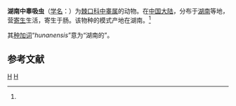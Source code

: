 {{Speciesbox
| genus = Mesorchis
| species = hunanensis
| authority = (Wang et Zhan, 1977)<ref name='id10120'>{{cite web| url =http://www.bioinfo.cn/db05/BjdwSpecies.php?action=view&id=10120| title =湖南中睾吸虫| work =《中国动物物种编目数据库》| publisher =中国科学院微生物研究所| author =中国科学院动物研究所| accessdate =2009-04-16| deadurl =yes| archiveurl =https://web.archive.org/web/20160305035946/http://www.bioinfo.cn/db05/BjdwSpecies.php?action=view&id=10120| archivedate =2016-03-05}}</ref>
}}

'''湖南中睾吸虫'''（[[学名|学名]]：{{lang|la|''Mesorchis hunanensis''}}）为[[棘口科|棘口科]][[中睾属|中睾属]]的动物。在[[中国大陆|中国大陆]]，分布于[[湖南|湖南]]等地，营[[寄生|寄生]]生活，寄生于肠。该物种的模式产地在湖南。<ref name='id10120'/>

其[[种加词|种加词]]“''hunanensis''”意为“湖南的”。

== 参考文献 ==
{{reflist}}

{{Taxonbar}}

[[Category:中睾属|H]]
[[Category:1977年描述的动物|H]]


{{吸虫小作品}}
